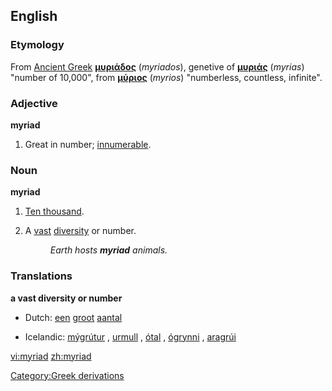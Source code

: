 ==English==
===Etymology===
[[Category:Greek derivations]]
From [[Ancient Greek]] '''[[μυριάδος]]''' (''myriados''), genetive of '''[[μυριάς]]''' (''myrias'') "number of 10,000", from '''[[μύριος]]''' (''myrios'') "numberless, countless, infinite".

===Adjective===
'''myriad'''
# Great in number; [[innumerable]].

===Noun===
'''myriad'''
# {{archaic}} [[ten thousand|Ten thousand]].
# A [[vast]] [[diversity]] or number.
#: ''Earth hosts '''myriad''' animals.''

===Translations===
'''a vast diversity or number'''
{{top}}
*Dutch: [[een]] [[groot]] [[aantal]]
{{mid}}
*Icelandic: [[mýgrútur]] {{m}}, [[urmull]] {{f}}, [[ótal]] {{n}}, [[ógrynni]] {{n}}, [[aragrúi]] {{m}}
{{bottom}}

[[vi:myriad]]
[[zh:myriad]]